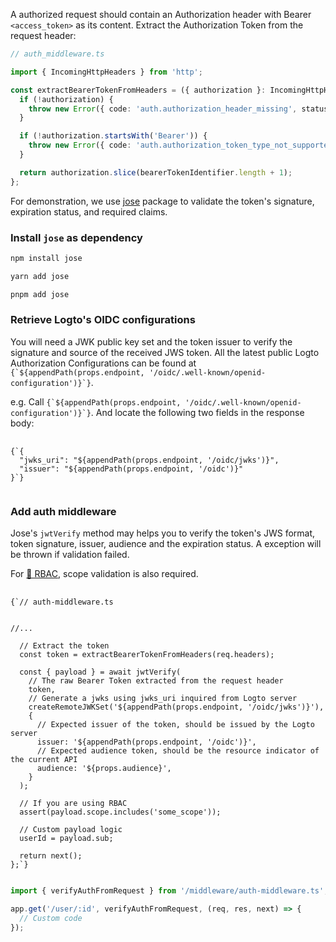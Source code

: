 
<Steps>

<Step title="Extract the Bearer Token from request header">

A authorized request should contain an Authorization header with Bearer `<access_token>` as its content. Extract the Authorization Token from the request header:

```ts
// auth_middleware.ts

import { IncomingHttpHeaders } from 'http';

const extractBearerTokenFromHeaders = ({ authorization }: IncomingHttpHeaders) => {
  if (!authorization) {
    throw new Error({ code: 'auth.authorization_header_missing', status: 401 });
  }

  if (!authorization.startsWith('Bearer')) {
    throw new Error({ code: 'auth.authorization_token_type_not_supported', status: 401 });
  }

  return authorization.slice(bearerTokenIdentifier.length + 1);
};
```

</Step>

<Step title="Token validation" subtitle="3 steps">

<InlineNotification>
  For demonstration, we use <a href="https://github.com/panva/jose" target="_blank" rel="noopener noreferrer">jose</a> package to validate the token's signature, expiration status, and required claims.
</InlineNotification>

### Install `jose` as dependency

<Tabs>
<TabItem value="npm" label="npm">

```bash
npm install jose
```

</TabItem>
<TabItem value="yarn" label="Yarn">

```bash
yarn add jose
```

</TabItem>
<TabItem value="pnpm" label="pnpm">

```bash
pnpm add jose
```

</TabItem>
</Tabs>

### Retrieve Logto's OIDC configurations

<p>
You will need a JWK public key set and the token issuer to verify the signature and source of the received JWS token. All the latest public Logto Authorization Configurations can be found at <code>{`${appendPath(props.endpoint, '/oidc/.well-known/openid-configuration')}`}</code>.
</p>

<p>
e.g. Call <code>{`${appendPath(props.endpoint, '/oidc/.well-known/openid-configuration')}`}</code>. And locate the following two fields in the response body:
</p>

<pre>
  <code className="language-ts">
{`{
  "jwks_uri": "${appendPath(props.endpoint, '/oidc/jwks')}",
  "issuer": "${appendPath(props.endpoint, '/oidc')}"
}`}
  </code>
</pre>

### Add auth middleware

Jose's `jwtVerify` method may helps you to verify the token's JWS format, token signature, issuer, audience and the expiration status. A exception will be thrown if validation failed.

<InlineNotification>
  For <a href="https://docs.logto.io/docs/recipes/rbac/" target="_blank" rel="noopener">🔐 RBAC</a>, scope validation is also required.
</InlineNotification>

<pre>
  <code className="language-ts">
{`// auth-middleware.ts


//...

  // Extract the token
  const token = extractBearerTokenFromHeaders(req.headers);

  const { payload } = await jwtVerify(
    // The raw Bearer Token extracted from the request header
    token,
    // Generate a jwks using jwks_uri inquired from Logto server
    createRemoteJWKSet('${appendPath(props.endpoint, '/oidc/jwks')}'),
    {
      // Expected issuer of the token, should be issued by the Logto server
      issuer: '${appendPath(props.endpoint, '/oidc')}',
      // Expected audience token, should be the resource indicator of the current API
      audience: '${props.audience}',
    }
  );

  // If you are using RBAC
  assert(payload.scope.includes('some_scope'));

  // Custom payload logic
  userId = payload.sub;

  return next();
};`}
  </code>
</pre>

</Step>

<Step title="Apply middleware to your API">

```ts
import { verifyAuthFromRequest } from '/middleware/auth-middleware.ts';

app.get('/user/:id', verifyAuthFromRequest, (req, res, next) => {
  // Custom code
});
```

</Step>

</Steps>
